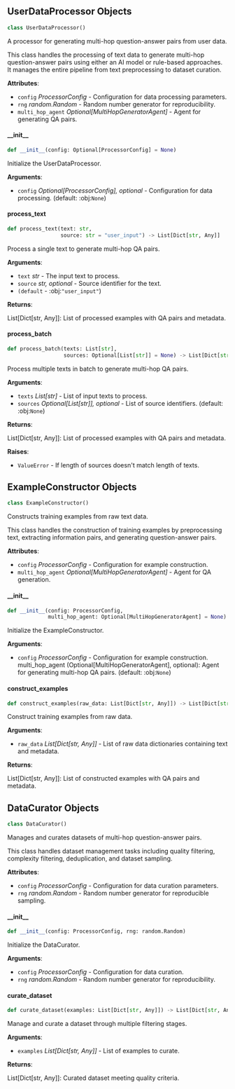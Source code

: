 <a id="camel.datagen.source2synth.data_processor"></a>

<a id="camel.datagen.source2synth.data_processor.UserDataProcessor"></a>

## UserDataProcessor Objects

```python
class UserDataProcessor()
```

A processor for generating multi-hop question-answer pairs from user
data.

This class handles the processing of text data to generate multi-hop
question-answer pairs using either an AI model or rule-based approaches.
It manages the entire pipeline from text preprocessing to dataset curation.

**Attributes**:

- `config` _ProcessorConfig_ - Configuration for data processing parameters.
- `rng` _random.Random_ - Random number generator for reproducibility.
- `multi_hop_agent` _Optional[MultiHopGeneratorAgent]_ - Agent for
  generating QA pairs.

<a id="camel.datagen.source2synth.data_processor.UserDataProcessor.__init__"></a>

#### \_\_init\_\_

```python
def __init__(config: Optional[ProcessorConfig] = None)
```

Initialize the UserDataProcessor.

**Arguments**:

- `config` _Optional[ProcessorConfig], optional_ - Configuration for
  data processing. (default: :obj:`None`)

<a id="camel.datagen.source2synth.data_processor.UserDataProcessor.process_text"></a>

#### process\_text

```python
def process_text(text: str,
                 source: str = "user_input") -> List[Dict[str, Any]]
```

Process a single text to generate multi-hop QA pairs.

**Arguments**:

- `text` _str_ - The input text to process.
- `source` _str, optional_ - Source identifier for the text.
- `(default` - :obj:`"user_input"`)
  

**Returns**:

  List[Dict[str, Any]]: List of processed examples with QA pairs and
  metadata.

<a id="camel.datagen.source2synth.data_processor.UserDataProcessor.process_batch"></a>

#### process\_batch

```python
def process_batch(texts: List[str],
                  sources: Optional[List[str]] = None) -> List[Dict[str, Any]]
```

Process multiple texts in batch to generate multi-hop QA pairs.

**Arguments**:

- `texts` _List[str]_ - List of input texts to process.
- `sources` _Optional[List[str]], optional_ - List of source
  identifiers. (default: :obj:`None`)
  

**Returns**:

  List[Dict[str, Any]]: List of processed examples with QA pairs and
  metadata.
  

**Raises**:

- `ValueError` - If length of sources doesn't match length of texts.

<a id="camel.datagen.source2synth.data_processor.ExampleConstructor"></a>

## ExampleConstructor Objects

```python
class ExampleConstructor()
```

Constructs training examples from raw text data.

This class handles the construction of training examples by preprocessing
text, extracting information pairs, and generating question-answer pairs.

**Attributes**:

- `config` _ProcessorConfig_ - Configuration for example construction.
- `multi_hop_agent` _Optional[MultiHopGeneratorAgent]_ - Agent for QA
  generation.

<a id="camel.datagen.source2synth.data_processor.ExampleConstructor.__init__"></a>

#### \_\_init\_\_

```python
def __init__(config: ProcessorConfig,
             multi_hop_agent: Optional[MultiHopGeneratorAgent] = None)
```

Initialize the ExampleConstructor.

**Arguments**:

- `config` _ProcessorConfig_ - Configuration for example construction.
  multi_hop_agent (Optional[MultiHopGeneratorAgent], optional):
  Agent for generating multi-hop QA pairs. (default: :obj:`None`)

<a id="camel.datagen.source2synth.data_processor.ExampleConstructor.construct_examples"></a>

#### construct\_examples

```python
def construct_examples(raw_data: List[Dict[str, Any]]) -> List[Dict[str, Any]]
```

Construct training examples from raw data.

**Arguments**:

- `raw_data` _List[Dict[str, Any]]_ - List of raw data dictionaries
  containing text and metadata.
  

**Returns**:

  List[Dict[str, Any]]: List of constructed examples with QA pairs
  and metadata.

<a id="camel.datagen.source2synth.data_processor.DataCurator"></a>

## DataCurator Objects

```python
class DataCurator()
```

Manages and curates datasets of multi-hop question-answer pairs.

This class handles dataset management tasks including quality filtering,
complexity filtering, deduplication, and dataset sampling.

**Attributes**:

- `config` _ProcessorConfig_ - Configuration for data curation parameters.
- `rng` _random.Random_ - Random number generator for reproducible sampling.

<a id="camel.datagen.source2synth.data_processor.DataCurator.__init__"></a>

#### \_\_init\_\_

```python
def __init__(config: ProcessorConfig, rng: random.Random)
```

Initialize the DataCurator.

**Arguments**:

- `config` _ProcessorConfig_ - Configuration for data curation.
- `rng` _random.Random_ - Random number generator for reproducibility.

<a id="camel.datagen.source2synth.data_processor.DataCurator.curate_dataset"></a>

#### curate\_dataset

```python
def curate_dataset(examples: List[Dict[str, Any]]) -> List[Dict[str, Any]]
```

Manage and curate a dataset through multiple filtering stages.

**Arguments**:

- `examples` _List[Dict[str, Any]]_ - List of examples to curate.
  

**Returns**:

  List[Dict[str, Any]]: Curated dataset meeting quality criteria.

